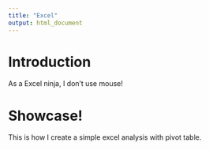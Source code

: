 ```yaml
---
title: "Excel"
output: html_document
---
```

# Introduction
As a Excel ninja, I don't use mouse!

# Showcase!
This is how I create a simple excel analysis with pivot table.